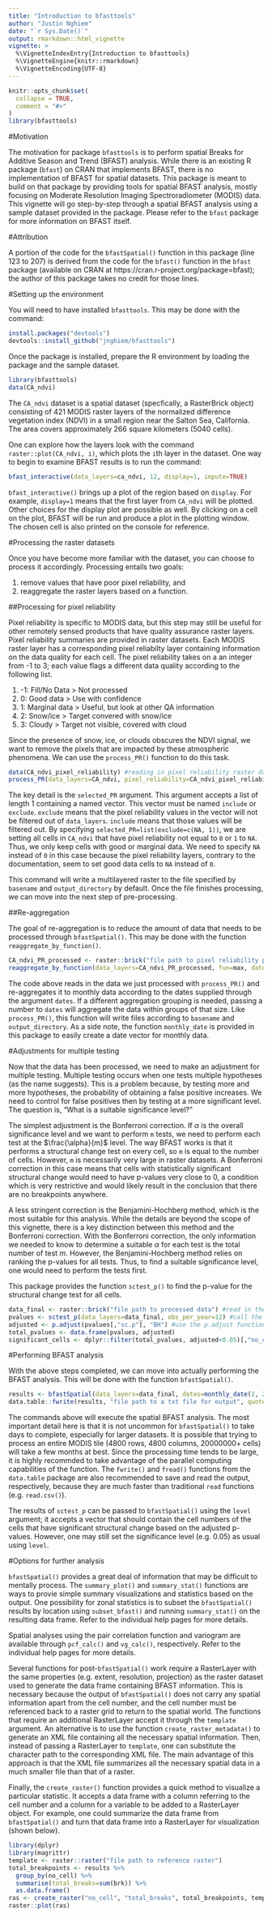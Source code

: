 ```yaml
---
title: "Introduction to bfasttools"
author: "Justin Nghiem"
date: "`r Sys.Date()`"
output: rmarkdown::html_vignette
vignette: >
  %\VignetteIndexEntry{Introduction to bfasttools}
  %\VignetteEngine{knitr::rmarkdown}
  %\VignetteEncoding{UTF-8}
---
```


```r
knitr::opts_chunk$set(
  collapse = TRUE,
  comment = "#>"
)
library(bfasttools)
```

#Motivation

The motivation for package `bfasttools` is to perform spatial Breaks for Additive Season and Trend (BFAST) analysis. While there is an existing R package (`bfast`) on CRAN that implements BFAST, there is no implementation of BFAST for spatial datasets. This package is meant to build on that package by providing tools for spatial BFAST analysis, mostly focusing on Moderate Resolution Imaging Spectroradiometer (MODIS) data. This vignette will go step-by-step through a spatial BFAST analysis using a sample dataset provided in the package. Please refer to the `bfast` package for more information on BFAST itself.

#Attribution

A portion of the code for the `bfastSpatial()` function in this package (line 123 to 207) is derived from the code for the `bfast()` function in the `bfast` package (available on CRAN at https://cran.r-project.org/package=bfast); the author of this package takes no credit for those lines. 

#Setting up the environment

You will need to have installed `bfasttools`. This may be done with the command:

```r
install.packages("devtools")
devtools::install_github("jnghiem/bfasttools")
```

Once the package is installed, prepare the R environment by loading the package and the sample dataset.

```r
library(bfasttools)
data(CA_ndvi)
```

The `CA_ndvi` dataset is a spatial dataset (specfically, a RasterBrick object) consisting of 421 MODIS raster layers of the normalized difference vegetation index (NDVI) in a small region near the Salton Sea, California. The area covers approximately 266 square kilometers (5040 cells).

One can explore how the layers look with the command `raster::plot(CA_ndvi, i)`, which plots the `i`th layer in the dataset. One way to begin to examine BFAST results is to run the command:

```r
bfast_interactive(data_layers=ca_ndvi, 12, display=1, impute=TRUE)
```

`bfast_interactive()` brings up a plot of the region based on `display`. For example, `display=1` means that the first layer from `CA_ndvi` will be plotted. Other choices for the display plot are possible as well. By clicking on a cell on the plot, BFAST will be run and produce a plot in the plotting window. The chosen cell is also printed on the console for reference.

#Processing the raster datasets

Once you have become more familiar with the dataset, you can choose to process it accordingly. Processing entails two goals:

1. remove values that have poor pixel reliability, and 
1. reaggregate the raster layers based on a function.

##Processing for pixel reliability

Pixel reliability is specific to MODIS data, but this step may still be useful for other remotely sensed products that have quality assurance raster layers. Pixel reliability summaries are provided in raster datasets. Each MODIS raster layer has a corresponding pixel reliabilty layer containing information on the data quality for each cell. The pixel reliability takes on a an integer from -1 to 3; each value flags a different data quality according to the following list.

1. -1: Fill/No Data > Not processed
1. 0: Good data > Use with confidence
1. 1: Marginal data > Useful, but look at other QA information
1. 2: Snow/ice > Target convered with snow/ice
1. 3: Cloudy > Target not visible, covered with cloud

Since the presence of snow, ice, or clouds obscures the NDVI signal, we want to remove the pixels that are impacted by these atmospheric phenomena. We can use the `process_PR()` function to do this task.

```r
data(CA_ndvi_pixel_reliability) #reading in pixel reliability raster dataset
process_PR(data_layers=CA_ndvi, pixel_reliability=CA_ndvi_pixel_reliability, selected_PR=list(exclude=c(NA, 1)), basename="MODIS_NDVI", output_directory="file path to directory")
```

The key detail is the `selected_PR` argument. This argument accepts a list of length 1 containing a named vector. This vector must be named `include` or `exclude`. `exclude` means that the pixel reliability values in the vector will not be filtered out of `data_layers`. `include` means that those values will be filtered out. By specifying `selected_PR=list(exclude=c(NA, 1))`, we are setting all cells in `CA_ndvi` that have pixel reliability not equal to `0` or `1` to `NA`. Thus, we only keep cells with good or marginal data. We need to specify `NA` instead of `0` in this case because the pixel reliability layers, contrary to the documentation, seem to set good data cells to `NA` instead of `0`.

This command will write a multilayered raster to the file specified by `basename` and `output_directory` by default. Once the file finishes processing, we can move into the next step of pre-processing.

##Re-aggregation

The goal of re-aggregation is to reduce the amount of data that needs to be processed through `bfastSpatial()`. This may be done with the function `reaggregate_by_function()`.

```r
CA_ndvi_PR_processed <- raster::brick("file path to pixel reliability processed data")
reaggregate_by_function(data_layers=CA_ndvi_PR_processed, fun=max, dates=monthly_date(2, 2000, 5, 2018, 15), basename="MODIS_NDVI", output_directory="file path to directory")
```

The code above reads in the data we just processed with `process_PR()` and re-aggregates it to monthly data according to the dates supplied through the argument `dates`. If a different aggregation grouping is needed, passing a number to `dates` will aggregate the data within groups of that size. Like `process_PR()`, this function will write files according to `basename` and `output_directory`. As a side note, the function `monthly_date` is provided in this package to easily create a date vector for monthly data.

#Adjustments for multiple testing

Now that the data has been processed, we need to make an adjustment for multiple testing. Multiple testing occurs when one tests multiple hypotheses (as the name suggests). This is a problem because, by testing more and more hypotheses, the probability of obtaining a false positive increases. We need to control for false positives then by testing at a more significant level. The question is, "What is a suitable significance level?"

The simplest adjustment is the Bonferroni correction. If $\alpha$ is the overall significance level and we want to perform `m` tests, we need to perform each test at the $\frac{\alpha}{m}$ level. The way BFAST works is that it performs a structural change test on every cell, so `m` is equal to the number of cells. However, `m` is necessarily very large in raster datasets. A Bonferroni correction in this case means that cells with statistically significant structural change would need to have p-values very close to 0, a condition which is very restrictive and would likely result in the conclusion that there are no breakpoints anywhere.

A less stringent correction is the Benjamini-Hochberg method, which is the most suitable for this analysis. While the details are beyond the scope of this vignette, there is a key distinction between this method and the Bonferroni correction. With the Bonferroni correction, the only information we needed to know to determine a suitable $\alpha$ for each test is the total number of test $m$. However, the Benjamini-Hochberg method relies on ranking the p-values for all tests. Thus, to find a suitable significance level, one would need to perform the tests first.

This package provides the function `sctest_p()` to find the p-value for the structural change test for all cells.

```r
data_final <- raster::brick("file path to processed data") #read in the processed data
pvalues <- sctest_p(data_layers=data_final, obs_per_year=12) #call the sctest_p function
adjusted <- p.adjust(pvalues[,"sc.p"], "BH") #use the p.adjust function with method "BH" for Benjamini-Hochberg
total_pvalues <- data.frame(pvalues, adjusted)
significant_cells <- dplyr::filter(total_pvalues, adjusted<0.05)[,"no_cell"] #a vector of cells with significant adjusted p-values at the 0.05 level
```

#Performing BFAST analysis

With the above steps completed, we can move into actually performing the BFAST analysis. This will be done with the function `bfastSpatial()`.

```r
results <- bfastSpatial(data_layers=data_final, dates=monthly_date(2, 2000, 5, 2018, 15), obs_per_year=12, level=significant_cells, impute=TRUE)
data.table::fwrite(results, "file path to a txt file for output", quote=FALSE, na=NA)
```

The commands above will execute the spatial BFAST analysis. The most important detail here is that it is not uncommon for `bfastSpatial()` to take days to complete, especially for larger datasets. It is possible that trying to process an entire MODIS tile (4800 rows, 4800 columns, 20000000+ cells) will take a few months at best. Since the processing time tends to be large, it is highly recommded to take advantage of the parallel computing capabilities of the function. The `fwrite()` and `fread()` functions from the `data.table` package are also recommended to save and read the output, respectively, because they are much faster than traditional `read` functions (e.g. `read.csv()`).

The results of `sctest_p` can be passed to `bfastSpatial()` using the `level` argument; it accepts a vector that should contain the cell numbers of the cells that have significant structural change based on the adjusted p-values. However, one may still set the significance level (e.g. 0.05) as usual using `level`.

#Options for further analysis

`bfastSpatial()` provides a great deal of information that may be difficult to mentally process. The `summary_plot()` and `summary_stat()` functions are ways to provie simple summary visualizations and statistics based on the output. One possibility for zonal statistics is to subset the `bfastSpatial()` results by location using `subset_bfast()` and running `summary_stat()` on the resulting data frame. Refer to the individual help pages for more details.

Spatial analyses using the pair correlation function and variogram are available through `pcf_calc()` and `vg_calc()`, respectively. Refer to the individual help pages for more details.

Several functions for post-`bfastSpatial()` work require a RasterLayer with the same properties (e.g. extent, resolution, projection) as the raster dataset used to generate the data frame containing BFAST information. This is necessary because the output of `bfastSpatial()` does not carry any spatial information apart from the cell number, and the cell number must be referenced back to a raster grid to return to the spatial world. The functions that require an additional RasterLayer accept it through the `template` argument. An alternative is to use the function `create_raster_metadata()` to generate an XML file containing all the necessary spatial information. Then, instead of passing a RasterLayer to `template`, one can substitute the character path to the corresponding XML file. The main advantage of this approach is that the XML file summarizes all the necessary spatial data in a much smaller file than that of a raster.

Finally, the `create_raster()` function provides a quick method to visualize a particular statistic. It accepts a data frame with a column referring to the cell number and a column for a variable to be added to a RasterLayer object. For example, one could summarize the data frame from `bfastSpatial()` and turn that data frame into a RasterLayer for visualization (shown below). 

```r
library(dplyr)
library(magrittr)
template <- raster::raster("file path to reference raster")
total_breakpoints <- results %>%
  group_by(no_cell) %>%
  summarise(total_breaks=sum(brk)) %>%
  as.data.frame()
ras <- create_raster("no_cell", "total_breaks", total_breakpoints, template) #a RasterLayer showing the total number of breakpoints per cell
raster::plot(ras) 
```
